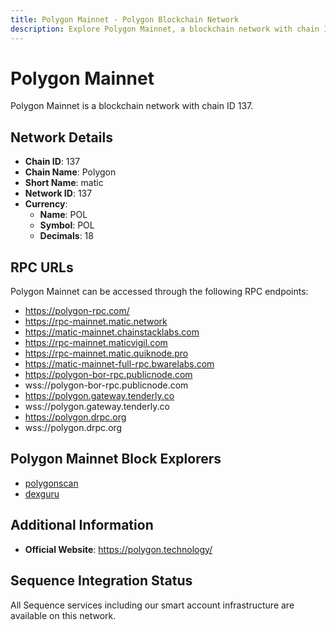 ```yaml
--- 
title: Polygon Mainnet - Polygon Blockchain Network
description: Explore Polygon Mainnet, a blockchain network with chain ID 137. Learn about its native currency, POL, and how to interact with the network.
---
```


# Polygon Mainnet

Polygon Mainnet is a blockchain network with chain ID 137.

## Network Details

- **Chain ID**: 137
- **Chain Name**: Polygon
- **Short Name**: matic
- **Network ID**: 137
- **Currency**: 
  - **Name**: POL
  - **Symbol**: POL
  - **Decimals**: 18

## RPC URLs

Polygon Mainnet can be accessed through the following RPC endpoints:

- https://polygon-rpc.com/
- https://rpc-mainnet.matic.network
- https://matic-mainnet.chainstacklabs.com
- https://rpc-mainnet.maticvigil.com
- https://rpc-mainnet.matic.quiknode.pro
- https://matic-mainnet-full-rpc.bwarelabs.com
- https://polygon-bor-rpc.publicnode.com
- wss://polygon-bor-rpc.publicnode.com
- https://polygon.gateway.tenderly.co
- wss://polygon.gateway.tenderly.co
- https://polygon.drpc.org
- wss://polygon.drpc.org

## Polygon Mainnet Block Explorers

- [polygonscan](https://polygonscan.com)
- [dexguru](https://polygon.dex.guru)

## Additional Information

- **Official Website**: https://polygon.technology/

## Sequence Integration Status

All Sequence services including our smart account infrastructure are available on this network.
